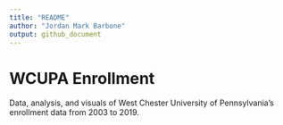 ```yaml
---
title: "README"
author: "Jordan Mark Barbone"
output: github_document
---
```


# WCUPA Enrollment

Data, analysis, and visuals of West Chester University of Pennsylvania's enrollment data from 2003 to 2019.
